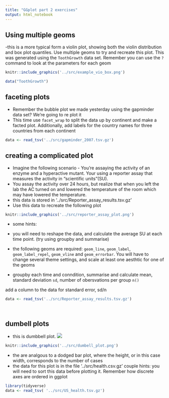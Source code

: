 ```yaml
---
title: "GGplot part 2 exercises"
output: html_notebook
---
```



## Using multiple geoms 

-this is a more typical form a violin plot, showing both the violin distribution and box plot quantiles. Use multiple geoms to try and recreate this plot. This was generated using the `ToothGrowth` data set. Remember you can use the `?` command to look at the parameters for each geom 

```r
knitr::include_graphics('../src/example_vio_box.png')
```



```r
data("ToothGrowth") 


```

## faceting plots 

- Remember the bubble plot we made yesterday using the gapminder data set? We're going to re plot it
- This time use `facet_wrap` to split the data up by continent and make a facted plot. Additionally, add labels for the country names for three countries from each continent

```r
data <- read_tsv('../src/gapminder_2007.tsv.gz')

```


## creating a complicated plot

- Imagine the following scenario - You're assaying the activity of an enzyme and a hyperactive mutant. Your using a reporter assay that measures the activity in "scientific units"(SU).
- You assay the activity over 24 hours, but realize that when you left the lab the AC turned on and lowered the temperature of the room which may have lowered the temperature.
- this data is stored in '../src/Reporter_assay_results.tsv.gz'
- Use this data to recreate the following plot

```r
knitr::include_graphics('../src/reporter_assay_plot.png')
```

- some hints: 
- you will need to reshape the data, and calculate the average SU at each time point. (try using groupby and summarise)
- the following geoms are required: `geom_line`, `geom_label`, `geom_label_repel`, `geom_vline` and `geom_errorbar`. You will have to change several theme settings, and scale at least one aesthtic for one of the geoms

- groupby each time and conndition, summarise and calculate mean, standard deviation `sd`, number of obersvations per group `n()`  

add a column to the data for standard error, sd/n

```r
data <- read_tsv('../src/Reporter_assay_results.tsv.gz')




```


## dumbell plots
- this is dumbbell plot. 
![](../src/dumbell_plot.png)

```r
knitr::include_graphics('../src/dumbell_plot.png')
```

- the are analgous to a dodged bar plot, where the height, or in this case width, corresponds to the number of cases 
- the data for this plot is in the file '../src/health.csv.gz'
couple hints: you will need to sort this data before plotting it. Remember how discrete axes are ordered in ggplot

```r
library(tidyverse)
data <- read_tsv( '../src/US_health.tsv.gz')



```








